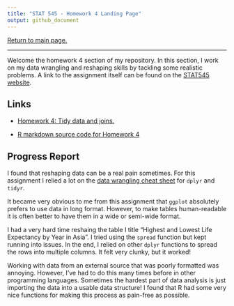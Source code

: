 ```yaml
---
title: "STAT 545 - Homework 4 Landing Page"
output: github_document
---
```


[Return to main page.](https://github.com/HScheiber/STAT545-hw-Scheiber-Hayden/blob/master/README.md "Main page")

---

Welcome the homework 4 section of my repository. In this section, I work on my data wrangling and reshaping skills by tackling some realistic problems. A link to the assignment itself can be found on the [STAT545 website](http://stat545.com/hw04_tidy-data-joins.html).

## Links

- [Homework 4: Tidy data and joins.](/hw04/tidy_joins.md)

- [R markdown source code for Homework 4](/hw04/tidy_joins.Rmd)

## Progress Report

I found that reshaping data can be a real pain sometimes. For this assignment I relied a lot on the [data wrangling cheat sheet](https://www.rstudio.com/wp-content/uploads/2015/02/data-wrangling-cheatsheet.pdf) for `dplyr` and `tidyr`.

It became very obvious to me from this assignment that `ggplot` absolutely prefers to use data in long format. However, to make tables human-readable it is often better to have them in a wide or semi-wide format.

I had a very hard time reshaing the table I title "Highest and Lowest Life Expectancy by Year in Asia". I tried using the `spread` function but kept running into issues. In the end, I relied on other `dplyr` functions to spread the rows into multiple columns. It felt very clunky, but it worked!

Working with data from an external source that was poorly formatted was annoying. However, I've had to do this many times before in other programming languages. Sometimes the hardest part of data analysis is just importing the data into a usable data structure! I found that R had some very nice functions for making this process as pain-free as possible.